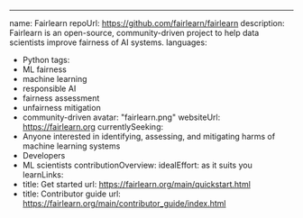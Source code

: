---
name: Fairlearn
repoUrl: https://github.com/fairlearn/fairlearn
description: Fairlearn is an open-source, community-driven project to help data scientists improve fairness of AI systems.
languages:
  - Python
tags:
  - ML fairness
  - machine learning
  - responsible AI
  - fairness assessment
  - unfairness mitigation
  - community-driven
avatar: "fairlearn.png"
websiteUrl: https://fairlearn.org
currentlySeeking:
  - Anyone interested in identifying, assessing, and mitigating harms of machine learning systems
  - Developers
  - ML scientists
contributionOverview:
  idealEffort: as it suits you
learnLinks:
  - title: Get started
    url: https://fairlearn.org/main/quickstart.html
  - title: Contributor guide
    url: https://fairlearn.org/main/contributor_guide/index.html
